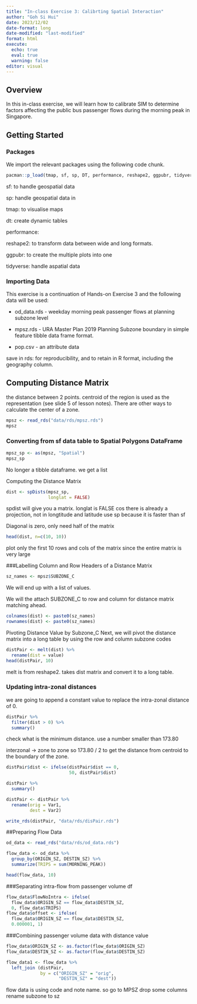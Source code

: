 ```yaml
---
title: "In-class Exercise 3: Calibrting Spatial Interaction"
author: "Goh Si Hui"
date: 2023/12/02
date-format: long
date-modified: "last-modified"
format: html 
execute: 
  echo: true
  eval: true
  warning: false
editor: visual 
---
```


## Overview

In this in-class exercise, we will learn how to calibrate SIM to determine factors affecting the public bus passenger flows during the morning peak in Singapore.

## Getting Started

### Packages

We import the relevant packages using the following code chunk.

```r
pacman::p_load(tmap, sf, sp, DT, performance, reshape2, ggpubr, tidyverse) 
```

sf: to handle geospatial data

sp: handle geospatial data in

tmap: to visualise maps

dt: create dynamic tables

performance:

reshape2: to transform data between wide and long formats.

ggpubr: to create the multiple plots into one

tidyverse: handle aspatial data

### Importing Data

This exercise is a continuation of Hands-on Exercise 3 and the following data will be used:

-   od_data.rds - weekday morning peak passenger flows at planning subzone level

-   mpsz.rds - URA Master Plan 2019 Planning Subzone boundary in simple feature tibble data frame format.

-   pop.csv - an attribute data

save in rds: for reproducibility, and to retain in R format, including the geography column.

## Computing Distance Matrix

the distance between 2 points. centroid of the region is used as the representation (see slide 5 of lesson notes). There are other ways to calculate the center of a zone.

```r
mpsz <- read_rds("data/rds/mpsz.rds")
mpsz
```

### Converting from sf data table to Spatial Polygons DataFrame 

```r
mpsz_sp <- as(mpsz, "Spatial")
mpsz_sp
```

No longer a tibble dataframe. we get a list

Computing the Distance Matrix

```r
dist <- spDists(mpsz_sp, 
                longlat = FALSE)

```
spdist will give you a matrix.
longlat is FALSE cos there is already a projection, not in longtitude and latitude 
use sp because it is faster than sf 

Diagonal is zero, only need half of the matrix


```r
head(dist, n=c(10, 10))
```
plot only the first 10 rows and cols of the matrix since the entire matrix is very large


###Labelling Column and Row Headers of a Distance Matrix

```r
sz_names <- mpsz$SUBZONE_C
```
We will end up with a list of values. 

We will the attach SUBZONE_C to row and column for distance matrix matching ahead.

```r
colnames(dist) <- paste0(sz_names)
rownames(dist) <- paste0(sz_names)
```

Pivoting Distance Value by Subzone_C
Next, we will pivot the distance matrix into a long table by using the row and column subzone codes

```r
distPair <- melt(dist) %>%
  rename(dist = value)
head(distPair, 10)
```
melt is from reshape2. takes dist matrix and convert it to a long table. 


### Updating intra-zonal distances 
we are going to append a constant value to replace the intra-zonal distance of 0.


```r
distPair %>%
  filter(dist > 0) %>%
  summary()
```
check what is the minimum distance. use a number smaller than 173.80

interzonal -> zone to zone so 173.80 / 2 to get the distance from centroid to the boundary of the zone.

```r

distPair$dist <- ifelse(distPair$dist == 0,
                        50, distPair$dist)
```


```r
distPair %>%
  summary()
```

```r
distPair <- distPair %>%
  rename(orig = Var1,
         dest = Var2)

```


```r
write_rds(distPair, "data/rds/disPair.rds")
```

##Preparing Flow Data 

```r
od_data <- read_rds("data/rds/od_data.rds")
```


```r
flow_data <- od_data %>%
  group_by(ORIGIN_SZ, DESTIN_SZ) %>% 
  summarize(TRIPS = sum(MORNING_PEAK)) 
```


```r
head(flow_data, 10)
```

###Separating intra-flow from passenger volume df 

```r
flow_data$FlowNoIntra <- ifelse(
  flow_data$ORIGIN_SZ == flow_data$DESTIN_SZ, 
  0, flow_data$TRIPS)
flow_data$offset <- ifelse(
  flow_data$ORIGIN_SZ == flow_data$DESTIN_SZ, 
  0.000001, 1)
```


###Combining passenger volume data with distance value 

```r
flow_data$ORIGIN_SZ <- as.factor(flow_data$ORIGIN_SZ)
flow_data$DESTIN_SZ <- as.factor(flow_data$DESTIN_SZ)

```

```r
flow_data1 <- flow_data %>%
  left_join (distPair,
             by = c("ORIGIN_SZ" = "orig",
                    "DESTIN_SZ" = "dest"))
```


flow data is using code and note name. so go to MPSZ 
drop some columns 
rename subzone to sz 
